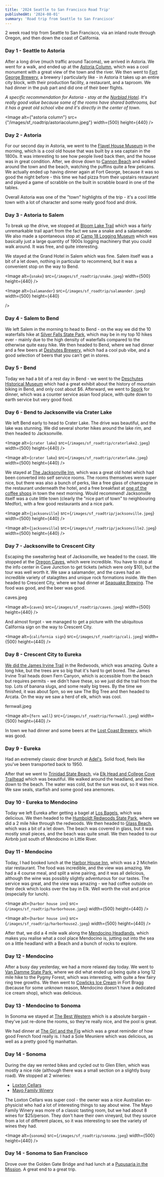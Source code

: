 ```yaml
---
title: '2024 Seattle to San Francisco Road Trip'
publishedAt: '2024-08-01'
summary: 'Road trip from Seattle to San Francisco'
---
```


2 week road trip from Seattle to San Francisco, via an inland route through Oregon, and then down the coast of California.


### Day 1 - Seattle to Astoria

After a long drive (much traffic around Tacoma), we arrived in Astoria. We went for a walk, and ended up at the [Astoria Column](https://maps.app.goo.gl/vxUt3TQNxQomQTgd7), which was a cool monument with a great view of the town and the river. We then went to [Fort George Brewery](https://maps.app.goo.gl/Qj7gWr6f3ezdfh8e9), a brewery I particularly like - in Astoria it takes up an entire city block, with their production facility, a restaurant, and a taproom. We had dinner in the pub part and did one of their beer flights.

*A specific recommendation for Astoria - stay at the [Norblad Hotel](https://maps.app.goo.gl/Umg8RDzGapCzesECA). It's really good value because some of the rooms have shared bathrooms, but it has a great old school vibe and it's directly in the center of town*.

<Image
alt={"astoria column"}
src={"/images/sf_roadtrip/astoriacolumn.jpeg"}
width={500}
height={440}
/>


### Day 2 - Astoria

For our second day in Astoria, we went to the [Flavel House Museum](https://maps.app.goo.gl/j93ZeKt14mh6fmc97) in the morning, which is a cool old house that was built by a sea captain in the 1800s. It was interesting to see how people lived back then, and the house was in great condition. After, we drove down to [Cannon Beach](https://maps.app.goo.gl/JwAWp5oDjMTdevi76) and walked around the town and the beach, watching the puffins quite a few pelicans. We actually ended up having dinner again at Fort George, because it was so good the night before - this time we had pizza from their upstairs restaurant and played a game of scrabble on the built in scrabble board in one of the tables.

Overall Astoria was one of the "town" highlights of the trip - it's a cool little town with a lot of character and some really good food and drink. 

### Day 3 - Astoria to Salem

To break up the drive, we stopped at [Bloom Lake Trail](https://maps.app.goo.gl/wwmb22exHU82qBQ1A) which was a fairly unremarkable trail apart from the fact we saw a snake and a salamander. We also made a spontaneous stop at [Camp 18 Logging Museum](https://maps.app.goo.gl/tVnPwF7LNxxm1wyY8) which was basically just a large quantity of 1900s logging machinery that you could walk around. It was free, and quite interesting.

We stayed at the Grand Hotel in Salem which was fine. Salem itself was a bit of a let down, nothing in particular to recommend, but it was a convenient stop on the way to Bend.

<Image
alt={`snake`}
src={`/images/sf_roadtrip/snake.jpeg`}
width={500}
height={440}
/>

<Image
alt={`salamander`}
src={`/images/sf_roadtrip/salamander.jpeg`}
width={500}
height={440}

/>

### Day 4 - Salem to Bend

We left Salem in the morning to head to Bend - on the way we did the 10 waterfalls hike at [Silver Falls State Park](https://maps.app.goo.gl/B5wwFqEE3zSv9QYT6), which may be in my top 10 hikes ever - mainly due to the high density of waterfalls compared to the otherwise quite easy hike. We then headed to Bend, where we had dinner and a few beers at [Deshutes Brewery](https://maps.app.goo.gl/hBGUiBnuKFPjYWXY8), which had a cool pub vibe, and a good selection of beers that you can't get in stores.

### Day 5 - Bend

Today we had a bit of a rest day in Bend - we went to the [Deschutes Historical Museum](https://maps.app.goo.gl/iLfGVHPg5h79KnHq8) which had a great exhibit about the history of mountain biking in Bend, and only cost about $6. Afterward, we went to [Spork](https://maps.app.goo.gl/bmfgVR9wKyYYaVac6) for dinner, which was a counter service asian food place, with quite down to earth service but very good food.


### Day 6 - Bend to Jacksonville via Crater Lake
We left Bend early to head to Crater Lake. The drive was beautiful, and the lake was stunning. We did several shorter hikes around the lake rim, and then headed to Jacksonville. 

<Image
alt={`crater lake`}
src={`/images/sf_roadtrip/craterlake2.jpeg`}
width={500}
height={440}
/>

<Image
alt={`crater lake`}
src={`/images/sf_roadtrip/craterlake.jpeg`}
width={500}
height={440}
/>


We stayed at [The Jacksonville Inn](https://maps.app.goo.gl/m5N6ifrFd327zPGc9), which was a great old hotel which had been converted into self service rooms. The rooms themselves were super nice, but there was also a bunch of perks, like a free glass of champagne in the restaurant underneath the hotel, and a free breakfast at [one of the coffee shops](https://maps.app.goo.gl/Dy4zFCEgGNZnJSXF6) in town the next morning. Would recommend! Jacksonville itself was a cute little town (clearly the "nice part of town" to neighbouring Medfor), with a few good restaurants and a nice park.

<Image
alt={`jacksonville`}
src={`/images/sf_roadtrip/jacksonville.jpeg`}
width={500}
height={440}
/>

<Image
alt={`jacksonville`}
src={`/images/sf_roadtrip/jacksonville2.jpeg`}
width={500}
height={440}
/>


### Day 7 - Jacksonville to Crescent City


Escaping the swealtering heat of Jacksonville, we headed to the coast. We stopped at the [Oregon Caves](https://maps.app.goo.gl/Ywai4G5Png8CknkYA), which were incredible. You have to stop at the info center in Cave Junction to get tickets (which were only $10), but the tour was well worth it. We saw a salamander, and the caves had an incredible variety of stalagtites and unique rock formations inside. We then headed to Crescent City, where we had dinner at [Seaquake Brewing](https://maps.app.goo.gl/1tNCv3FcVHYuw1GWA). The food was good, and the beer was good.

caves.jpeg

<Image
alt={`caves`}
src={`/images/sf_roadtrip/caves.jpeg`}
width={500}
height={440}
/>

And almost forgot - we managed to get a picture with the ubiquitous California sign on the way to Crescent City.

<Image
alt={`california sign`}
src={`/images/sf_roadtrip/cali.jpeg`}
width={500}
height={440}
/>


### Day 8 - Crescent City to Eureka

[We did the James Irvine Trail](https://www.alltrails.com/explore/trail/us/california/james-irvine-trail--2?u=m) in the Redwoods, which was amazing. Quite a long hike, but the trees are so big that it's hard to get bored. The James Irvine Trail heads down Fern Canyon, which is accessible from the beach but requires permits - we didn't have these, so we just did the trail from the top. Lots of banana slugs, and some really big trees. By the time we finished, it was about 5pm, so we saw The Big Tree and then headed to Arcata. On the way we saw a herd of elk, which was cool. 

fernwall.jpeg

<Image
alt={`fern wall`}
src={`/images/sf_roadtrip/fernwall.jpeg`}
width={500}
height={440}
/>


In town we had dinner and some beers at the [Lost Coast Brewery](https://maps.app.goo.gl/1tNCv3FcVHYuw1GWA), which was good.

### Day 9 - Eureka

Had an extremely classic diner brunch at [Adel's](https://maps.app.goo.gl/jitEUA2mGjChT42g8). Solid food, feels like you've been transported back to 1950. 

After that we went to [Trinidad State Beach](https://maps.app.goo.gl/oC6x5y26S8TeToXv7), via [Elk Head and College Cove Trailhead](https://maps.app.goo.gl/DzVFnj4qVazjA3MK7) which was beautiful. We walked around the headland, and then down to the beach. The water was cold, but the sun was out, so it was nice. We saw seals, starfish and some good sea anemones.


### Day 10 - Eureka to Mendocino

Today we left Eureka after getting a bagel at [Los Bagels](https://maps.app.goo.gl/oKZMQJ9rF1oPsvVB9), which was delicious. We then headed to the [Humboldt Redwoods State Park](https://maps.app.goo.gl/oxXsVJ8KmtBbkcmX6), where we did a 2 mile hike through the redwoods.  We then headed to [Glass Beach](https://maps.app.goo.gl/zwhmF6wQPrqaGtzK6), which was a bit of a let down. The beach was covered in glass, but it was mostly small pieces, and the beach was quite small. We then headed to our Airbnb just south of Mendocino in Little River. 

### Day 11 - Mendocino

Today, I had booked lunch at the [Harbor House Inn](https://maps.app.goo.gl/tc8sHyKmnePDs74a8), which was a 2 Michelin star restaurant. The food was incredible, and the view was amazing. We had a 4 course meal, and split a wine pairing, and it was all delicious, although the wine was possibly slightly adventurous for our tastes. The service was great, and the view was amazing - we had coffee outside on their deck which looks over the bay in Elk. Well worth the visit and price (especially for lunch). 

<Image
alt={`harbor house inn`}
src={`/images/sf_roadtrip/harborhouse.jpeg`}
width={500}
height={440}
/>

<Image
alt={`harbor house inn`}
src={`/images/sf_roadtrip/harborhouse2.jpeg`}
width={500}
height={440}
/>

After that, we did a 4 mile walk along the [Mendocino Headlands](https://maps.app.goo.gl/5mEgHfEEBZGsSs1B6), which makes you realise what a cool place Mendocino is, jutting out into the sea on a little headland with a Beach and a bunch of rocks to explore. 


### Day 12 - Mendocino
After a busy day yesterday, we had a more relaxed day today. We went to [Van Damme State Park](https://maps.app.goo.gl/QMAPR9vBz8eMPCQm8), where we did what ended up being quite a long 12 mile hike to the Pygmy Forest, which was interesting, with quite a few fairy ring tree growths. We then went to [Cowlicks Ice Cream](https://maps.app.goo.gl/nTmZ1y9EvKviyu2UA) in Fort Bragg (because for some unknown reason, Mendocino doesn't have a dedicated ice cream shop), which was delicious.

### Day 13 - Mendocino to Sonoma

In Sonoma we stayed at [The Best Western](https://maps.app.goo.gl/gNKwmWDe7Gpvrb9GA) which is a absolute bargain - they've just re-done the rooms, so they're really nice, and the pool is great. 

We had dinner at [The Girl and the Fig](https://maps.app.goo.gl/Yz3ZPQA1Kt6DtQVy5) which was a great reminder of how good French food really is. I had a Sole Meuniere which was delicious, as well as a pretty good fig manhattan.


### Day 14 - Sonoma

During the day we rented bikes and cycled out to Glen Ellen, which was mostly a nice ride (although there was a small section on a slightly busy road). We stopped at 2 wineries:

- [Loxton Cellars](https://g.co/kgs/xYXWrjG)
- [Mayo Family Winery](https://g.co/kgs/U2gsupJ)

The Loxton Cellars was super cool - the owner was a nice Australian ex-physicist who had a lot of interesting things to say about wine. The Mayo Family Winery was more of a classic tasting room, but we had about 8 wines for $25/person. They don't have their own vineyard, but they source from a lot of different places, so it was interesting to see the variety of wines they had.

<Image
alt={`sonoma`}
src={`/images/sf_roadtrip/sonoma.jpeg`}
width={500}
height={440}
/>


### Day 14 - Sonoma to San Francisco

Drove over the Golden Gate Bridge and had lunch at a [Pupusaria in the Mission](https://maps.app.goo.gl/dbmSx5s7PhoggjwQ8). A great end to a great trip.